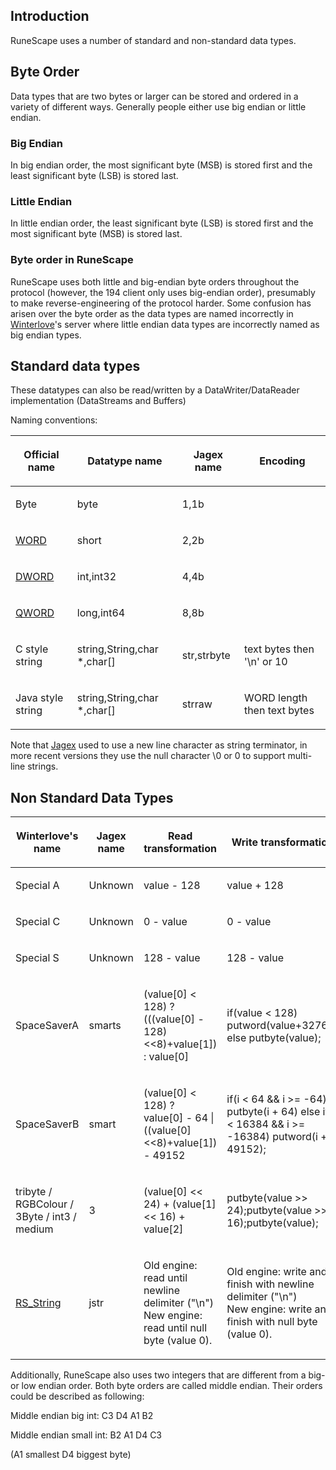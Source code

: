 == Introduction ==

RuneScape uses a number of standard and non-standard data types.

== Byte Order ==

Data types that are two bytes or larger can be stored and ordered in a variety of different ways. Generally people either use big endian or little endian. 

=== Big Endian ===

In big endian order, the most significant byte (MSB) is stored first and the least significant byte (LSB) is stored last.

=== Little Endian ===

In little endian order, the least significant byte (LSB) is stored first and the most significant byte (MSB) is stored last.

=== Byte order in RuneScape ===

RuneScape uses both little and big-endian byte orders throughout the protocol (however, the 194 client only uses big-endian order), presumably to make reverse-engineering of the protocol harder. Some confusion has arisen over the byte order as the data types are named incorrectly in [[Server Winterlove|Winterlove]]'s server where little endian data types are incorrectly named as big endian types.

== Standard data types ==
These datatypes can also be read/written by a DataWriter/DataReader implementation (DataStreams and Buffers)

Naming conventions:
{| border=2
! Official name
! Datatype name
! Jagex name
! Encoding
|-
| Byte
| byte
| 1,1b
|-
| [[Word|WORD]]
| short
| 2,2b
|-
| [[DWord|DWORD]]
| int,int32
| 4,4b
|-
| [[QWord|QWORD]]
| long,int64
| 8,8b
|-
| C style string
| string,String,char *,char[]
| str,strbyte
| text bytes then '\n' or 10
|-
| Java style string
| string,String,char *,char[]
| strraw
| WORD length then text bytes
|}

Note that [[Jagex]] used to use a new line character as string terminator, in more recent versions they use the
null character \0 or 0 to support multi-line strings.

== Non Standard Data Types ==

{| border=2
! Winterlove's name
! Jagex name
! Read transformation
! Write transformation
|-
| Special A
| Unknown
| value - 128
| value + 128
|-
| Special C
| Unknown
| 0 - value
| 0 - value
|-
| Special S
| Unknown
| 128 - value
| 128 - value
|-
| SpaceSaverA
| smarts
| (value[0] < 128) ? (((value[0] - 128)<<8)+value[1]) : value[0]
| if(value < 128) putword(value+32768) else putbyte(value);
|-
| SpaceSaverB
| smart
| (value[0] < 128) ? value[0] - 64 | ((value[0]<<8)+value[1]) - 49152
| if(i < 64 && i >= -64) putbyte(i + 64) else if(i < 16384 && i >= -16384) putword(i + 49152);
|-
| tribyte / RGBColour / 3Byte / int3 / medium
| 3
| (value[0] << 24) + (value[1] << 16) + value[2]
| putbyte(value >> 24);putbyte(value >> 16);putbyte(value);
|-
| [[RS String|RS_String]]
| jstr
| Old engine: read until newline delimiter ("\n") <br />New engine: read until null byte (value 0).
| Old engine: write and finish with newline delimiter ("\n") <br />New engine: write and finish with null byte (value 0).
|}

Additionally, RuneScape also uses two integers that are different from a big- or low endian order. Both byte orders are called middle endian. Their orders could be described as following:

Middle endian big int: C3 D4 A1 B2

Middle endian small int: B2 A1 D4 C3

(A1 smallest D4 biggest byte)